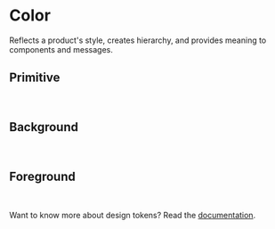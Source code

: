 # Color

Reflects a product's style, creates hierarchy, and provides meaning to components and messages.

## Primitive

<br />

<TokensGrid foundation="color" />

## Background

<br />

<TokensGrid foundation="bg" />

## Foreground

<br />

<TokensGrid foundation="fg" />

Want to know more about design tokens? Read the [documentation](https://shoreline.vtex.com/guides/styling/design-tokens).
